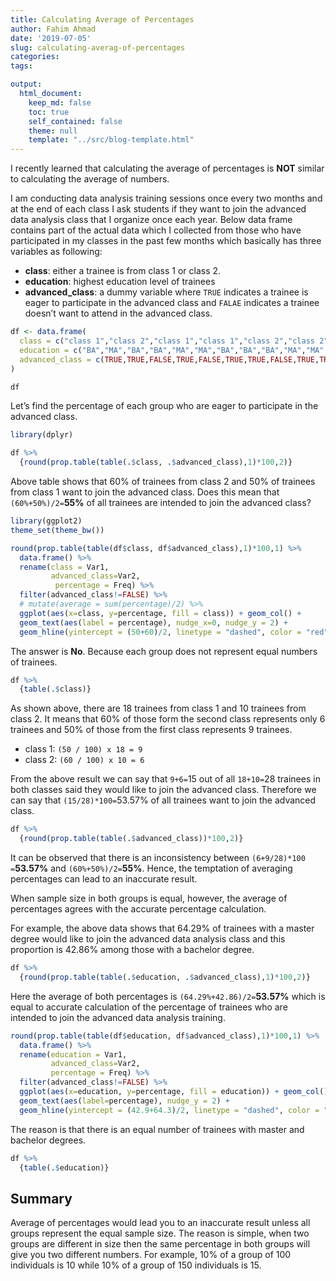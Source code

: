 ```yaml
---
title: Calculating Average of Percentages
author: Fahim Ahmad
date: '2019-07-05'
slug: calculating-averag-of-percentages
categories:
tags:

output:
  html_document:
    keep_md: false
    toc: true
    self_contained: false
    theme: null
    template: "../src/blog-template.html"
---
```


I recently learned that calculating the average of percentages is **NOT** similar to calculating the average of numbers.

I am conducting data analysis training sessions once every two months and at the end of each class I ask students if they want to join the advanced data analysis class that I organize once each year. Below data frame contains part of the actual data which I collected from those who have participated in my classes in the past few months which basically has three variables as following:

* **class**: either a trainee is from class 1 or class 2. 
* **education**: highest education level of trainees
* **advanced_class**: a dummy variable where `TRUE` indicates a trainee is eager to participate in the advanced class and `FALAE` indicates a trainee doesn't want to attend in the advanced class.


```r
df <- data.frame(
  class = c("class 1","class 2","class 1","class 1","class 2","class 2","class 1","class 1","class 1","class 2","class 1","class 1","class 2","class 2","class 2","class 1","class 1","class 1","class 1","class 2","class 1","class 1", "class 1","class 2","class 1", "class 1", "class 1","class 2"),
  education = c("BA","MA","BA","BA","MA","MA","BA","BA","BA","MA","MA","MA","BA","MA","BA","MA","BA","BA","MA","MA","BA","BA","MA","MA","BA","MA","BA","MA"),
  advanced_class = c(TRUE,TRUE,FALSE,TRUE,FALSE,TRUE,TRUE,FALSE,TRUE,TRUE,FALSE,TRUE,FALSE,TRUE,FALSE,FALSE,FALSE,TRUE,TRUE,TRUE,FALSE,FALSE,FALSE,FALSE,TRUE,TRUE,FALSE,TRUE)
)
```

```r
df
```

Let's find the percentage of each group who are eager to participate in the advanced class. 

```r
library(dplyr)

df %>%
  {round(prop.table(table(.$class, .$advanced_class),1)*100,2)}
```

Above table shows that 60% of trainees from class 2 and 50% of trainees from class 1 want to join the advanced class. Does this mean that `(60%+50%)/2=`**55%** of all trainees are intended to join the advanced class?


```r
library(ggplot2)
theme_set(theme_bw())

round(prop.table(table(df$class, df$advanced_class),1)*100,1) %>%
  data.frame() %>%
  rename(class = Var1,
         advanced_class=Var2,
          percentage = Freq) %>%
  filter(advanced_class!=FALSE) %>%
  # mutate(average = sum(percentage)/2) %>%
  ggplot(aes(x=class, y=percentage, fill = class)) + geom_col() +
  geom_text(aes(label = percentage), nudge_x=0, nudge_y = 2) +
  geom_hline(yintercept = (50+60)/2, linetype = "dashed", color = "red", size = 1)

```


The answer is **No**. Because each group does not represent equal numbers of trainees.

```r
df %>%
  {table(.$class)}
```

As shown above, there are 18 trainees from class 1 and 10 trainees from class 2. It means that 60% of those form the second class represents only 6 trainees and 50% of those from the first class represents 9 trainees.

  - class 1: `(50 / 100) x 18 = 9`
  - class 2: `(60 / 100) x 10 = 6`
    
From the above result we can say that `9+6=`15 out of all `18+10=`28 trainees in both classes said they would like to join the advanced class. Therefore we can say that `(15/28)*100=`53.57% of all trainees want to join the advanced class.

```r
df %>%
  {round(prop.table(table(.$advanced_class))*100,2)}
```

It can be observed that there is an inconsistency between `(6+9/28)*100 =`**53.57%** and `(60%+50%)/2=`**55%**. Hence, the temptation of averaging percentages can lead to an inaccurate result.


When sample size in both groups is equal, however, the average of percentages agrees with the accurate percentage calculation.

For example, the above data shows that 64.29% of trainees with a master degree would like to join the advanced data analysis class and this proportion is 42.86% among those with a bachelor degree.

```r
df %>%
  {round(prop.table(table(.$education, .$advanced_class),1)*100,2)}
```


Here the average of both percentages is `(64.29%+42.86)/2=`**53.57%** which is equal to accurate calculation of the percentage of trainees who are intended to join the advanced data analysis training.

```r
round(prop.table(table(df$education, df$advanced_class),1)*100,1) %>%
  data.frame() %>%
  rename(education = Var1,
         advanced_class=Var2,
         percentage = Freq) %>%
  filter(advanced_class!=FALSE) %>%
  ggplot(aes(x=education, y=percentage, fill = education)) + geom_col()+
  geom_text(aes(label=percentage), nudge_y = 2) +
  geom_hline(yintercept = (42.9+64.3)/2, linetype = "dashed", color = "red", size = 2 )
```


The reason is that there is an equal number of trainees with master and bachelor degrees.

```r
df %>%
  {table(.$education)}
```


## Summary

Average of percentages would lead you to an inaccurate result unless all groups represent the equal sample size. The reason is simple, when two groups are different in size then the same percentage in both groups will give you two different numbers. For example, 10% of a group of 100 individuals is 10 while 10% of a group of 150 individuals is 15.

